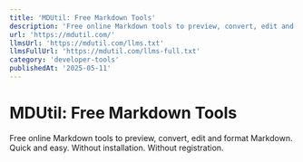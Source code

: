 ```yaml
---
title: 'MDUtil: Free Markdown Tools'
description: 'Free online Markdown tools to preview, convert, edit and format Markdown. Quick and easy. Without installation. Without registration.'
url: 'https://mdutil.com/'
llmsUrl: 'https://mdutil.com/llms.txt'
llmsFullUrl: 'https://mdutil.com/llms-full.txt'
category: 'developer-tools'
publishedAt: '2025-05-11'
---
```


# MDUtil: Free Markdown Tools

Free online Markdown tools to preview, convert, edit and format Markdown. Quick and easy. Without installation. Without registration.

